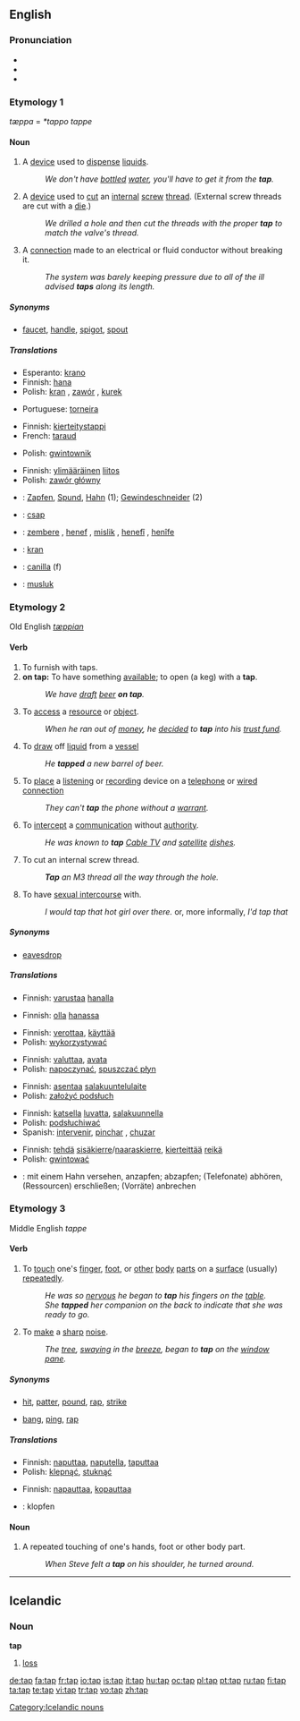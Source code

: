 {{wikipedia|dab=tap}}
==English==

===Pronunciation===
*{{IPA|/tæp/}}
*{{audio|en-us-tap.ogg|Audio (US)}}
*{{rhymes|æp}}

===Etymology 1===
{{OE.}} ''tæppa'' = {{OS.}} ''*tappo'' {{MLG.}} ''tappe'' {{etystub}} <!--should this really be a separate etym. from below?? --- Yes; this is the root; the verb is from it. [OED]  IPH -->

====Noun====
{{en-noun}}

# A [[device]] used to [[dispense]] [[liquid]]s.
#:''We don't have [[bottle]]d [[water]], you'll have to get it from the '''tap'''.''
# A [[device]] used to [[cut]] an [[internal]] [[screw]] [[thread]].  (External screw threads are cut with a [[die]].)
#:''We drilled a hole and then cut the threads with the proper '''tap''' to match the valve's thread.''
# A [[connection]] made to an electrical or fluid conductor without breaking it.
#:''The system was barely keeping pressure due to all of the ill advised '''taps''' along its length.''

=====Synonyms=====
* {{i-c|device to dispense liquid}} [[faucet]], [[handle]], [[spigot]], [[spout]]

=====Translations=====
{{trans-top|device to dispense liquid}}
*Esperanto: [[krano]]
*Finnish: [[hana]]
*Polish: [[kran]] {{m}}, [[zawór]] {{m}}, [[kurek]] {{m}}
{{trans-mid}}
*Portuguese: [[torneira]] {{f}}
{{trans-bottom}}

{{trans-top|device to cut internal threads}}
*Finnish: [[kierteitystappi]]
*French: [[taraud]] {{m}}
{{trans-mid}}
*Polish: [[gwintownik]] {{m}}
{{trans-bottom}}

{{trans-top|connection of a system to the main distribution}}
*Finnish: [[ylimääräinen]] [[liitos]]
*Polish: [[zawór główny]] {{m}}
{{trans-mid}}
{{trans-bottom}}

{{checktrans}}
{{trans-top|translations to be checked}}
*{{ttbc|German}}: [[Zapfen]], [[Spund]], [[Hahn]] (1); [[Gewindeschneider]] (2)
*{{ttbc|Hungarian}}: [[csap]]
*{{ttbc|Kurdish}}: [[zembere]] {{f}}, [[henef]] {{f}}, [[mislik]] {{f}}, [[henefî]] {{f}}, [[henîfe]] {{f}}
{{trans-mid}}
*{{ttbc|Norwegian}}: [[kran]]
*{{ttbc|Spanish}}: [[canilla]] (f)
*{{ttbc|Turkish}}: [[musluk]]
{{trans-bottom}}

===Etymology 2===
Old English ''[[tæppian]]'' {{etystub}}  <!--should this really be a separate etym. from above?? -->

====Verb====
<!-- some of the below senses should probably be merged. -->
{{en-verb|tapp|ing}}

# To furnish with taps.
# '''on tap:''' To have something [[available]]; to open (a keg) with a '''tap'''.
#:''We have [[draft]] [[beer]] '''on tap'''.''
# To [[access]] a [[resource]] or [[object]].
#:''When he ran out of [[money]], he [[decide]]d to '''tap''' into his [[trust fund]].''
# To [[draw]] off [[liquid]] from a [[vessel]]
#:''He '''tapped''' a new barrel of beer.''
# To [[place]] a [[listen]]ing or [[record]]ing device on a [[telephone]] or [[wired connection]]
#:''They can't '''tap''' the phone without a [[warrant]].''
# To [[intercept]] a [[communication]] without [[authority]].
#:''He was known to '''tap''' [[Cable TV]] and [[satellite]] [[dish]]es.''
# {{context|mechanical}} To cut an internal screw thread.
#:'''''Tap''' an M3 thread all the way through the hole.''
# {{slang}} To have [[sexual intercourse]] with.
#:''I would tap that hot girl over there.'' or, more informally, ''I'd tap that''

=====Synonyms=====
*{{i-c|intercept communications}} [[eavesdrop]]

=====Translations=====
{{trans-top|furnish with taps}}
*Finnish: [[varustaa]] [[hana|hanalla]]
{{trans-mid}}
{{trans-bottom}}

{{trans-top|have "on tap"}}
*Finnish: [[olla]] [[hana|hanassa]]
{{trans-mid}}
{{trans-bottom}}

{{trans-top|access a resource or object}}
*Finnish: [[verottaa]], [[käyttää]]
*Polish: [[wykorzystywać]]
{{trans-mid}}
{{trans-bottom}}

{{trans-top|draw off liquid from a vessel}}
*Finnish: [[valuttaa]], [[avata]]
*Polish: [[napoczynać]], [[spuszczać płyn]]
{{trans-mid}}
{{trans-bottom}}

{{trans-top|place a listening device}}
*Finnish: [[asentaa]] [[salakuuntelulaite]]
*Polish: [[założyć podsłuch]]
{{trans-mid}}
{{trans-bottom}}

{{trans-top|intercept communication}}
*Finnish: [[katsella]] [[lupa|luvatta]], [[salakuunnella]]
*Polish: [[podsłuchiwać]]
*Spanish: [[intervenir]], [[pinchar]] {{italbrac|colloquial}}, [[chuzar]] {{italbrac|Colombia|colloquial}}
{{trans-mid}}
{{trans-bottom}}

{{trans-top|make an internal thread}}
*Finnish: [[tehdä]] [[sisäkierre]]/[[naaraskierre]], [[kierteittää]] [[reikä]]
*Polish: [[gwintować]]
{{trans-mid}}
{{trans-bottom}}

{{checktrans}}
{{trans-top|translations to be checked}}
*{{ttbc|German}}: mit einem Hahn versehen, anzapfen; abzapfen; (Telefonate) abhören, (Ressourcen) erschließen; (Vorräte) anbrechen
{{trans-bottom}}

===Etymology 3===
Middle English ''tappe'' {{etystub}}

====Verb====
{{en-verb|tapp|ing}}

# To [[touch]] one's [[finger]], [[foot]], or [[other]] [[body]] [[part]]s on a [[surface]] (usually) [[repeat]]edly.
#:''He was so [[nervous]] he began to '''tap''' his fingers on the [[table]].''
#:''She '''tapped''' her companion on the back to indicate that she was ready to go.''
# To [[make]] a [[sharp]] [[noise]].
#:''The [[tree]], [[sway]]ing in the [[breeze]], began to '''tap''' on the [[window]] [[pane]].''

=====Synonyms=====
*{{i-c|touch something|often repeatedly}} [[hit]], [[patter]], [[pound]], [[rap]], [[strike]]
*{{i-c|make a sharp noise}} [[bang]], [[ping]], [[rap]]

=====Translations=====
{{trans-top|touch something, often repeatedly}}
*Finnish: [[naputtaa]], [[naputella]], [[taputtaa]]
*Polish: [[klepnąć]], [[stuknąć]]
{{trans-mid}}
{{trans-bottom}}

{{trans-top|make a sharp noise}}
*Finnish: [[napauttaa]], [[kopauttaa]]
{{trans-mid}}
{{trans-bottom}}

{{checktrans}}
{{trans-top|translations to be checked}}
*{{ttbc|German}}: klopfen
{{trans-bottom}}

====Noun====
{{en-noun}}

# A repeated touching of one's hands, foot or other body part.
#:''When Steve felt a '''tap''' on his shoulder, he turned around.''

----

==Icelandic==

===Noun===
'''tap'''

# [[loss]]

[[Category:Icelandic nouns]]

[[de:tap]]
[[fa:tap]]
[[fr:tap]]
[[io:tap]]
[[is:tap]]
[[it:tap]]
[[hu:tap]]
[[oc:tap]]
[[pl:tap]]
[[pt:tap]]
[[ru:tap]]
[[fi:tap]]
[[ta:tap]]
[[te:tap]]
[[vi:tap]]
[[tr:tap]]
[[vo:tap]]
[[zh:tap]]